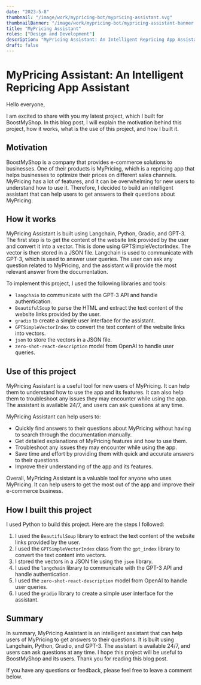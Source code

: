 ```yaml
---
date: "2023-5-8"
thumbnail: "/image/work/mypricing-bot/mypricing-assistant.svg"
thumbnailBanner: "/image/work/mypricing-bot/mypricing-assistant-banner.svg"
title: "MyPricing Assistant"
roles: ["Design and Development"]
description: "MyPricing Assistant: An Intelligent Repricing App Assistant"
draft: false
---
```


# MyPricing Assistant: An Intelligent Repricing App Assistant

Hello everyone,

I am excited to share with you my latest project, which I built for BoostMyShop. In this blog post, I will explain the motivation behind this project, how it works, what is the use of this project, and how I built it.

## Motivation

BoostMyShop is a company that provides e-commerce solutions to businesses. One of their products is MyPricing, which is a repricing app that helps businesses to optimize their prices on different sales channels. MyPricing has a lot of features, and it can be overwhelming for new users to understand how to use it. Therefore, I decided to build an intelligent assistant that can help users to get answers to their questions about MyPricing.

## How it works

MyPricing Assistant is built using Langchain, Python, Gradio, and GPT-3. The first step is to get the content of the website link provided by the user and convert it into a vector. This is done using GPTSimpleVectorIndex. The vector is then stored in a JSON file. Langchain is used to communicate with GPT-3, which is used to answer user queries. The user can ask any question related to MyPricing, and the assistant will provide the most relevant answer from the documentation.

To implement this project, I used the following libraries and tools:

- `langchain` to communicate with the GPT-3 API and handle authentication.
- `BeautifulSoup` to parse the HTML and extract the text content of the website links provided by the user.
- `gradio` to create a simple user interface for the assistant.
- `GPTSimpleVectorIndex` to convert the text content of the website links into vectors.
- `json` to store the vectors in a JSON file.
- `zero-shot-react-description` model from OpenAI to handle user queries.

## Use of this project

MyPricing Assistant is a useful tool for new users of MyPricing. It can help them to understand how to use the app and its features. It can also help them to troubleshoot any issues they may encounter while using the app. The assistant is available 24/7, and users can ask questions at any time.

MyPricing Assistant can help users to:

- Quickly find answers to their questions about MyPricing without having to search through the documentation manually.
- Get detailed explanations of MyPricing features and how to use them.
- Troubleshoot any issues they may encounter while using the app.
- Save time and effort by providing them with quick and accurate answers to their questions.
- Improve their understanding of the app and its features.

Overall, MyPricing Assistant is a valuable tool for anyone who uses MyPricing. It can help users to get the most out of the app and improve their e-commerce business.

## How I built this project

I used Python to build this project. Here are the steps I followed:

1. I used the `BeautifulSoup` library to extract the text content of the website links provided by the user.
2. I used the `GPTSimpleVectorIndex` class from the `gpt_index` library to convert the text content into vectors.
3. I stored the vectors in a JSON file using the `json` library.
4. I used the `langchain` library to communicate with the GPT-3 API and handle authentication.
5. I used the `zero-shot-react-description` model from OpenAI to handle user queries.
6. I used the `gradio` library to create a simple user interface for the assistant.

## Summary

In summary, MyPricing Assistant is an intelligent assistant that can help users of MyPricing to get answers to their questions. It is built using Langchain, Python, Gradio, and GPT-3. The assistant is available 24/7, and users can ask questions at any time. I hope this project will be useful to BoostMyShop and its users. Thank you for reading this blog post.

If you have any questions or feedback, please feel free to leave a comment below.
